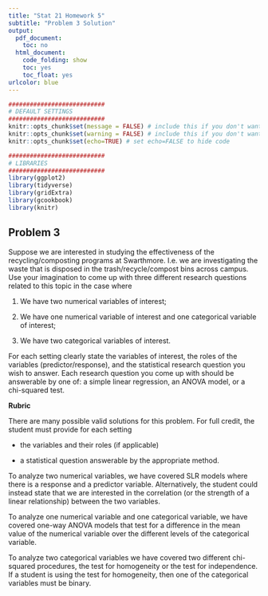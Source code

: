 ```yaml
---
title: "Stat 21 Homework 5"
subtitle: "Problem 3 Solution"
output:
  pdf_document: 
    toc: no
  html_document:
    code_folding: show
    toc: yes
    toc_float: yes
urlcolor: blue
---
```



```r
###########################
# DEFAULT SETTINGS
###########################
knitr::opts_chunk$set(message = FALSE) # include this if you don't want markdown to knit messages
knitr::opts_chunk$set(warning = FALSE) # include this if you don't want markdown to knit warnings
knitr::opts_chunk$set(echo=TRUE) # set echo=FALSE to hide code 

###########################
# LIBRARIES
###########################
library(ggplot2)
library(tidyverse)
library(gridExtra)
library(gcookbook)
library(knitr)
```



## Problem 3

Suppose we are interested in studying the effectiveness of the recycling/composting programs at Swarthmore. I.e. we are investigating the waste that is disposed in the trash/recycle/compost bins across campus. Use your imagination to come up with three different research questions related to this topic in the case where 

  1. We have two numerical variables of interest; 
  
  1. We have one numerical variable of interest and one categorical variable of interest; 
  
  1. We have two categorical variables of interest. 
  
For each setting clearly state the variables of interest, the roles of the variables (predictor/response), and the statistical research question you wish to answer. Each research question you come up with should be answerable by one of: a simple linear regression, an ANOVA model, or a chi-squared test. 


**Rubric**

There are many possible valid solutions for this problem. For full credit, the student must provide for each setting 

  - the variables and their roles (if applicable)
  
  - a statistical question answerable by the appropriate method. 
  
To analyze two numerical variables, we have covered SLR models where there is a response and a predictor variable. Alternatively, the student could instead state that we are interested in the correlation (or the strength of a linear relationship) between the two variables. 

To analyze one numerical variable and one categorical variable, we have covered one-way ANOVA models that test for a difference in the mean value of the numerical variable over the different levels of the categorical variable. 

To analyze two categorical variables we have covered two different chi-squared procedures, the test for homogeneity or the test for independence. If a student is using the test for homogeneity, then one of the categorical variables must be binary. 

